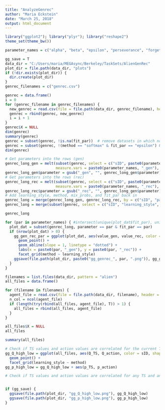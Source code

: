 ```yaml
---
title: "AnalyzeGenrec"
author: "Maria Eckstein"
date: "March 25, 2018"
output: html_document
---
```


```r
library("ggplot2"); library("plyr"); library("reshape2")
theme_set(theme_bw())

parameter_names = c("alpha", "beta", "epsilon", "perseverance", "forget", "mix")

gg_save = T
data_dir = "C:/Users/maria/MEGAsync/Berkeley/TaskSets/AlienGenRec"
plot_dir = file.path(data_dir, "plots")
if (!dir.exists(plot_dir)) {
  dir.create(plot_dir)
}
genrec_filenames = c("genrec.csv")
```
```r
genrec = data.frame()
i = 0
for (genrec_filename in genrec_filenames) {
  new_genrec = read.csv(file = file.path(data_dir, genrec_filename), header = T, na.strings = c("", "NA", "NaN"))
  genrec = rbind(genrec, new_genrec)
  i = i + 1
}
genrec$X = NULL
dim(genrec)
summary(genrec)
genrec = subset(genrec, !is.na(fit_par))  # remove datasets in which no parameter was fitted
genrec = subset(genrec, !(method == "softmax" & fit_par == "epsilon") & !(method == "epsilon-greedy" & fit_par == "beta") & !(learning_style == "flat" & fit_par == "mix"))  # remove datasets in which a meaningless parameter was fitted
dim(genrec)

# Get parameters into the rows (gen)
genrec_long_gen = melt(subset(genrec, select = c("sID", paste0(parameter_names, "_gen"))),
                       measure.vars = paste0(parameter_names, "_gen"), variable.name = "parameter")
genrec_long_gen$parameter = gsub("_gen", "", genrec_long_gen$parameter)
# Get parameters into the rows (rec)
genrec_long_rec = melt(subset(genrec, select = c("sID", paste0(parameter_names, "_rec"))),
                       measure.vars = paste0(parameter_names, "_rec"), variable.name = "parameter")
genrec_long_rec$parameter = gsub("_rec", "", genrec_long_gen$parameter)
# Add learning_style, method, mix_probs, and fit_par back in
genrec_long = merge(genrec_long_gen, genrec_long_rec, by = c("sID", "parameter"), suff = c("_gen", "_rec"))
genrec_long = merge(subset(genrec, select = c("sID", "learning_style", "method", "mix_probs", "fit_par")), genrec_long)

genrec_long
```
```r
for (par in parameter_names) { #intersect(unique(plot_dat$fit_par), unique(plot_dat$parameter))) {
  plot_dat = subset(genrec_long, parameter == par & fit_par == par)
  if (nrow(plot_dat) > 0) {
    gg_gen_rec_par = ggplot(plot_dat, aes(value_gen, value_rec, color = sID)) +  #, color = mix_probs)) +# & fit_par == par
      geom_point() +
      geom_abline(slope = 1, linetype = "dotted") +
      labs(x = paste0(par, "_gen"), y = paste0(par, "_rec")) +
      facet_grid(method ~ learning_style)
    ggsave(file.path(plot_dir, paste0("gg_genrec_", par, ".png")), gg_gen_rec_par)
  }
}
```
```r

filenames = list.files(data_dir, pattern = "alien")
all_files = data.frame()

for (filename in filenames) {
  agent_file = read.csv(file = file.path(data_dir, filename), header = T, na.strings = c("", "NA", "NaN"))
  n_col = ncol(agent_file)
  if (length(try(rbind(all_files, agent_file), T)) > 1) {
    all_files = rbind(all_files, agent_file)
  }
}

all_files$X = NULL
all_files

summary(all_files)

# Check if TS values and action values are correlated for the current TS and current action
gg_Q_high_low = ggplot(all_files, aes(Q_TS, Q_action, color = sID, shape = mix_probs)) +
  geom_point() +
  facet_grid(learning_style ~ method)
gg_p_high_low = gg_Q_high_low + aes(p_TS, p_action)

# Check if TS values and action values are correlated for any TS and any action


if (gg_save) {
  ggsave(file.path(plot_dir, "gg_Q_high_low.png"), gg_Q_high_low)
  ggsave(file.path(plot_dir, "gg_p_high_low.png"), gg_p_high_low)
}
```
```r
```
